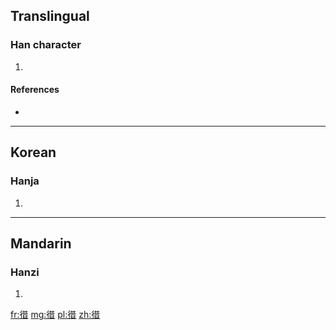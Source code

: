 ==Translingual==

===Han character===
{{Han char|rn=60|rad=彳|as=08|sn=11|four=|canj=竹人廿日 (HOTA)}}

# {{defn|Han|sort=彳08}}

====References====
* {{Han ref|kx=0369.081|dkj=10168|dj=0694.070|hdz=20826.120|uh=5FA3|ud=24483}}

----

==Korean==

===Hanja===
{{ko-hanja|hangeul=차|eumhun=|rv=cha|mr=ch'a|y=cha}}

# {{defn|Korean|sort=彳08}}

----

==Mandarin==

===Hanzi===
{{cmn-hanzi|pin=[[jiè]] ([[jie4]])|wg=chieh<sup>4</sup>}}

# {{defn|Mandarin|sort=彳08}}

[[fr:徣]]
[[mg:徣]]
[[pl:徣]]
[[zh:徣]]